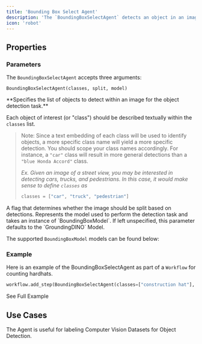 ```yaml
---
title: 'Bounding Box Select Agent'
description: 'The `BoundingBoxSelectAgent` detects an object in an image and selects its bounding box.'
icon: 'robot'
---
```


## Properties

### Parameters

The `BoundingBoxSelectAgent` accepts three arguments: 

```
BoundingBoxSelectAgent(classes, split, model)
```


<ResponseField name="classes" type="List[String]" required>
**Specifies the list of objects to detect within an image for the object detection task.**

Each object of interest (or "class") should be described textually within the `classes` list. 

> Note: Since a text embedding of each class will be used to identify objects, a more specific class name will yield a more specific detection. You should scope your class names accordingly. For instance, a `"car"` class will result in more general detections than a `"blue Honda Accord"` class.
> 
> _Ex. Given an image of a street view, you may be interested in detecting cars, trucks, and pedestrians. In this case, it would make sense to define `classes` as_
> ```python 
> classes = ["car", "truck", "pedestrian"]
> ```

</ResponseField>

<ResponseField name="split" type="Boolean" required>
A flag that determines whether the image should be split based on detections.

</ResponseField>

<ResponseField name="model" type="BoundingBoxModel">
Represents the model used to perform the detection task and takes an instance of `BoundingBoxModel`. If left unspecified, this parameter defaults to the `GroundingDINO` Model. 
  
The supported `BoundingBoxModel` models can be found below:
  <Expandable title="Supported MultimodalLLMs">
    <ResponseField name="GroundingDINO()" type="BoundingBoxModel (Default)">
    </ResponseField>
    <ResponseField name="DETIC()" type="BoundingBoxModel">
    </ResponseField>
    <ResponseField name="OwlV2()" type="BoundingBoxModel">
    </ResponseField>
    <ResponseField name="YOLOWorld()" type="BoundingBoxModel">
    </ResponseField>

  </Expandable>

</ResponseField>

### Example

Here is an example of the BoundingBoxSelectAgent as part of a `Workflow` for counting hardhats.

```python example.py
workflow.add_step(BoundingBoxSelectAgent(classes=["construction hat"], model=GroundingDINO(), split=True))
```

<CardGroup cols={2}>
  <Card
    title="Construction Example"
    icon="circle-info"
    href="https://overeasy.sh/docs/examples/construction-example"
  >
    See Full Example
  </Card>
</CardGroup>

## Use Cases
The Agent is useful for labeling Computer Vision Datasets for Object Detection.